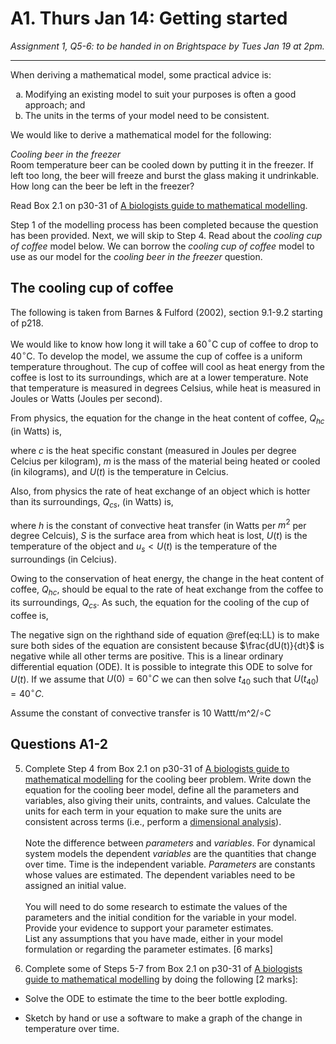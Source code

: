 # A1. Thurs Jan 14: Getting started

*Assignment 1, Q5-6: to be handed in on Brightspace by Tues Jan 19 at 2pm.*

---

When deriving a mathematical model, some practical advice is:

a. Modifying an existing model to suit your purposes is often a good approach; and\
b. The units in the terms of your model need to be consistent.\

We would like to derive a mathematical model for the following:

<div class="alert alert-info">
*Cooling beer in the freezer*\
Room temperature beer can be cooled down by putting it in the freezer. If left too long, the beer will freeze and burst the glass making it undrinkable. How long can the beer be left in the freezer?
</div>

Read Box 2.1 on p30-31 of [A biologists guide to mathematical modelling](https://ebookcentral-proquest-com.qe2a-proxy.mun.ca/lib/MUN/detail.action?docID=768551).

Step 1 of the modelling process has been completed because the question has been provided. Next, we will skip to Step 4. Read about the _cooling cup of coffee_ model below. We can borrow the _cooling cup of coffee_ model to use as our model for the _cooling beer in the freezer_ question.

## The cooling cup of coffee

The following is taken from Barnes & Fulford (2002), section 9.1-9.2 starting of p218.

We would like to know how long it will take a 60$^\circ$C cup of coffee to drop to 40$^\circ$C. To develop the model, we assume the cup of coffee is a uniform temperature throughout. The cup of coffee will cool as heat energy from the coffee is lost to its surroundings, which are at a lower temperature. Note that temperature is measured in degrees Celsius, while heat is measured in Joules or Watts (Joules per second).

From physics, the equation for the change in the heat content of coffee, $Q_{hc}$ (in Watts) is,

\begin{equation}
Q_{hc} = cm \frac{dU(t)}{dt},
\end{equation}

where $c$ is the heat specific constant (measured in Joules per degree Celcius per kilogram), $m$ is the mass of the material being heated or cooled (in kilograms), and $U(t)$ is the temperature in Celcius.

Also, from physics the rate of heat exchange of an object which is hotter than its surroundings, $Q_{cs}$, (in Watts) is,

\begin{equation}
Q_{cs} = hS(U(t)-u_s),
\end{equation}

where $h$ is the constant of convective heat transfer (in Watts per $m^2$ per degree Celcuis), $S$ is the surface area from which heat is lost, $U(t)$ is the temperature of the object and $u_s<U(t)$ is the temperature of the surroundings (in Celcius).

Owing to the conservation of heat energy, the change in the heat content of coffee, $Q_{hc}$, should be equal to the rate of heat exchange from the coffee to its surroundings, $Q_{cs}$. As such, the equation for the cooling of the cup of coffee is,

\begin{equation}
cm \frac{dU(t)}{dt}=-hS(U(t)-u_s).
(\#eq:LL)
\end{equation}

The negative sign on the righthand side of equation \@ref(eq:LL) is to make sure both sides of the equation are consistent because $\frac{dU(t)}{dt}$ is negative while all other terms are positive. This is a linear ordinary differential equation (ODE). It is possible to integrate this ODE to solve for $U(t)$. If we assume that $U(0) = 60^\circ C$ we can then solve $t_{40}$ such that $U(t_{40}) = 40^\circ C$.

Assume the constant of convective transfer is 10 Wattt/m^2/$\circ$C

## Questions A1-2
5. Complete Step 4 from Box 2.1 on p30-31 of [A biologists guide to mathematical modelling](https://ebookcentral-proquest-com.qe2a-proxy.mun.ca/lib/MUN/detail.action?docID=768551) for the cooling beer problem. Write down the equation for the cooling beer model, define all the parameters and variables, also giving their units, contraints, and values. Calculate the units for each term in your equation to make sure the units are consistent across terms (i.e., perform a [dimensional analysis](https://en.wikipedia.org/wiki/Dimensional_analysis)).\
\
Note the difference between _parameters_ and _variables_. For dynamical system models the dependent _variables_ are the quantities that change over time. Time is the independent variable. _Parameters_ are constants whose values are estimated. The dependent variables need to be assigned an initial value.\
\
You will need to do some research to estimate the values of the parameters and the initial condition for the variable in your model. Provide your evidence to support your parameter estimates.
\
List any assumptions that you have made, either in your model formulation or regarding the parameter estimates. [6 marks]

6. Complete some of Steps 5-7 from Box 2.1 on p30-31 of [A biologists guide to mathematical modelling](https://ebookcentral-proquest-com.qe2a-proxy.mun.ca/lib/MUN/detail.action?docID=768551) by doing the following [2 marks]:

- Solve the ODE to estimate the time to the beer bottle exploding.

- Sketch by hand or use a software to make a graph of the change in temperature over time. 
